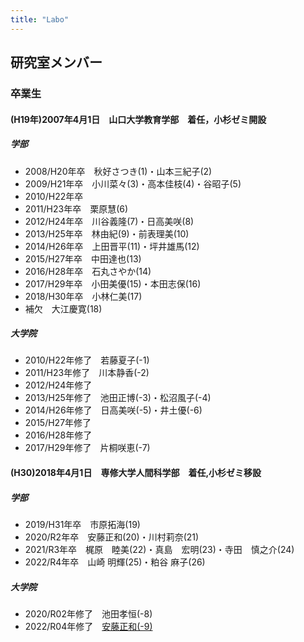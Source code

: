 ```yaml
---
title: "Labo"
---
```


## 研究室メンバー
<!---
### 博士後期課程

+ 越智宏朗


### 博士前期課程

--->

### 卒業生

#### (H19年)2007年4月1日　山口大学教育学部　着任，小杉ゼミ開設

##### 学部

+ 2008/H20年卒　秋好さつき(1)・山本三紀子(2)
+ 2009/H21年卒　小川菜々(3)・高本佳枝(4)・谷昭子(5)
+ 2010/H22年卒
+ 2011/H23年卒　栗原慧(6)
+ 2012/H24年卒　川谷義隆(7)・日高美咲(8)
+ 2013/H25年卒　林由紀(9)・前表理美(10)
+ 2014/H26年卒　上田晋平(11)・坪井雄馬(12)
+ 2015/H27年卒　中田達也(13)
+ 2016/H28年卒　石丸さやか(14)
+ 2017/H29年卒　小田美優(15)・本田志保(16)
+ 2018/H30年卒　小林仁美(17)
+ 補欠　大江慶寛(18)

##### 大学院

+ 2010/H22年修了　若藤夏子(-1)
+ 2011/H23年修了　川本静香(-2)
+ 2012/H24年修了　
+ 2013/H25年修了　池田正博(-3)・松沼風子(-4)
+ 2014/H26年修了　日高美咲(-5)・井土優(-6)
+ 2015/H27年修了　
+ 2016/H28年修了　
+ 2017/H29年修了　片桐咲恵(-7)

#### (H30)2018年4月1日　専修大学人間科学部　着任,小杉ゼミ移設

##### 学部

+ 2019/H31年卒　市原拓海(19)
+ 2020/R2年卒　安藤正和(20)・川村莉奈(21)
+ 2021/R3年卒　梶原　睦美(22)・真島　宏明(23)・寺田　慎之介(24)
+ 2022/R4年卒　山崎 明輝(25)・粕谷 麻子(26)
<!---
+ 2023/R5年卒　今井 怜(27)・清水 龍人(28)・竹本 周平(29)・芦口 竜斗(30)・寺内 悠祐(31) 
+ 2024/R6年卒　小林美月(32)・谷口龍治郎(33)・野中遼太郎(34)・上村大地(35)・寒河江皓(36)
--->

##### 大学院

+ 2020/R02年修了　池田孝恒(-8)
+ 2022/R04年修了　[安藤正和(-9)](https://masakazoo.github.io/andoRoid/)
